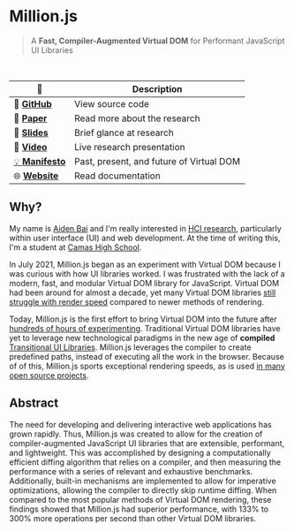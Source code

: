 
# Million.js

> A **Fast, Compiler-Augmented Virtual DOM** for Performant JavaScript UI Libraries

<br />

| 🔗                                                                                                                                                                                            | Description                              |
| --------------------------------------------------------------------------------------------------------------------------------------------------------------------------------------------- | ---------------------------------------- |
| 💽 [**GitHub**](https://github.com/aidenybai/million)                                                                                                                                         | View source code                         |
| 📝 [**Paper**](https://arxiv.org/abs/2202.08409v1)                                                                                                                                            | Read more about the research             |
| 🚧 [**Slides**](<](https://docs.google.com/presentation/d/e/2PACX-1vQ5ChzziKq1rgjKP0PvMVjJwd4x8_H0EdNbeUQmMzG7k8k3AloQRm86D9aEuvwzz2GtPW6JCiRTx_9P/pub?start=false&loop=false&delayms=3000)>) | Brief glance at research                 |
| 🌇 [**Video**](https://youtu.be/rSVg-IT0PYg)                                                                                                                                                  | Live research presentation               |
| [💡 **Manifesto**](https://aidenybai.com/thoughts/virtual-dom)                                                                                                                                | Past, present, and future of Virtual DOM |
| 🌐 [**Website**](https://million.js.org/)                                                                                                                                                     | Read documentation                       |

## Why?

My name is [Aiden Bai](https://aidenybai.com) and I'm really interested in [HCI research](https://en.wikipedia.org/wiki/Human%E2%80%93computer_interaction), particularly within user interface (UI) and web development. At the time of writing this, I'm a student at [Camas High School](https://camas.wednet.edu/schools/chs/).

In July 2021, Million.js began as an experiment with Virtual DOM because I was curious with how UI libraries worked. I was frustrated with the lack of a modern, fast, and modular Virtual DOM library for JavaScript. Virtual DOM had been around for almost a decade, yet many Virtual DOM libraries [still struggle with render speed](https://krausest.github.io/js-framework-benchmark/current.html) compared to newer methods of rendering.

Today, Million.js is the first effort to bring Virtual DOM into the future after [hundreds of hours of experimenting](https://github.com/aidenybai/million/graphs/commit-activity). Traditional Virtual DOM libraries have yet to leverage new technological paradigms in the new age of **compiled** [Transitional UI Libraries](https://www.youtube.com/watch?v=860d8usGC0o). Million.js leverages the compiler to create predefined paths, instead of executing all the work in the browser. Because of of this, Million.js sports <Link href="/benchmarks">exceptional rendering speeds</Link>, as is used [in many open source projects](https://github.com/aidenybai/million#acknowledgments).

## Abstract

The need for developing and delivering interactive web applications has grown rapidly. Thus, Million.js was created to allow for the creation of compiler-augmented JavaScript UI libraries that are extensible, performant, and lightweight. This was accomplished by designing a computationally efficient diffing algorithm that relies on a compiler, and then measuring the performance with a series of relevant and exhaustive benchmarks. Additionally, built-in mechanisms are implemented to allow for imperative optimizations, allowing the compiler to directly skip runtime diffing. When compared to the most popular methods of Virtual DOM rendering, these findings showed that Million.js had superior performance, with 133% to 300% more operations per second than other Virtual DOM libraries.
